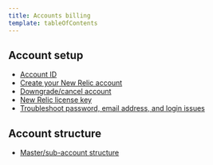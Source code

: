```yaml
---
title: Accounts billing
template: tableOfContents
---
```


## Account setup

* [Account ID](/docs/accounts/accounts-billing/account-setup/account-id)
* [Create your New Relic account](/docs/accounts/accounts-billing/account-setup/create-your-new-relic-account)
* [Downgrade/cancel account](/docs/accounts/accounts-billing/account-setup/downgradecancel-account)
* [New Relic license key](/docs/accounts/accounts-billing/account-setup/new-relic-license-key)
* [Troubleshoot password, email address, and login issues](/docs/accounts/accounts-billing/account-setup/troubleshoot-new-relics-password-email-address-login-problems)

## Account structure

* [Master/sub-account structure](/docs/accounts/accounts-billing/account-structure/mastersub-account-structure)
